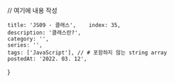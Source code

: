 
// 여기에 내용 작성

    title: 'JS09 - 클래스',    index: 35,
    description: '클래스란?',
    category: '',
    series: '',
    tags: ['JavaScript'], // # 포함하지 않는 string array
    postedAt: '2022. 03. 12',
}